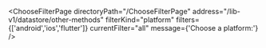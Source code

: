 


<ChooseFilterPage
    directoryPath="/ChooseFilterPage"
    address="/lib-v1/datastore/other-methods"
    filterKind="platform"
    filters={['android','ios','flutter']}
    currentFilter="all"
    message={'Choose a platform:'}
/>
